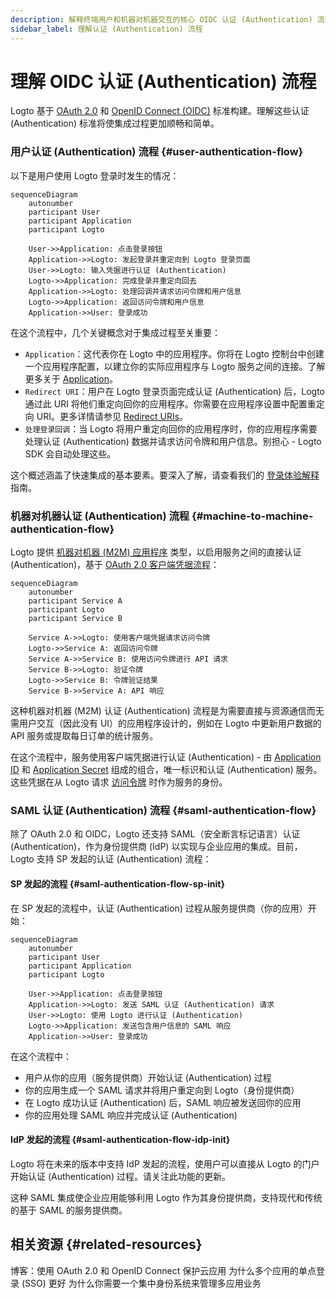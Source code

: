 ```yaml
---
description: 解释终端用户和机器对机器交互的核心 OIDC 认证 (Authentication) 流程，重点介绍令牌交换。
sidebar_label: 理解认证 (Authentication) 流程
---
```


# 理解 OIDC 认证 (Authentication) 流程

Logto 基于 [OAuth 2.0](https://auth.wiki/oauth-2.0) 和 [OpenID Connect (OIDC)](https://auth.wiki/openid-connect) 标准构建。理解这些认证 (Authentication) 标准将使集成过程更加顺畅和简单。

### 用户认证 (Authentication) 流程 \{#user-authentication-flow}

以下是用户使用 Logto 登录时发生的情况：

```mermaid
sequenceDiagram
    autonumber
    participant User
    participant Application
    participant Logto

    User->>Application: 点击登录按钮
    Application->>Logto: 发起登录并重定向到 Logto 登录页面
    User->>Logto: 输入凭据进行认证 (Authentication)
    Logto->>Application: 完成登录并重定向回去
    Application->>Logto: 处理回调并请求访问令牌和用户信息
    Logto->>Application: 返回访问令牌和用户信息
    Application->>User: 登录成功
```

在这个流程中，几个关键概念对于集成过程至关重要：

- `Application`：这代表你在 Logto 中的应用程序。你将在 Logto 控制台中创建一个应用程序配置，以建立你的实际应用程序与 Logto 服务之间的连接。了解更多关于 [Application](/integrate-logto/application-data-structure/#introduction)。
- `Redirect URI`：用户在 Logto 登录页面完成认证 (Authentication) 后，Logto 通过此 URI 将他们重定向回你的应用程序。你需要在应用程序设置中配置重定向 URI。更多详情请参见 [Redirect URIs](/integrate-logto/application-data-structure/#redirect-uris)。
- `处理登录回调`：当 Logto 将用户重定向回你的应用程序时，你的应用程序需要处理认证 (Authentication) 数据并请求访问令牌和用户信息。别担心 - Logto SDK 会自动处理这些。

这个概述涵盖了快速集成的基本要素。要深入了解，请查看我们的 [登录体验解释](/concepts/sign-in-experience/) 指南。

### 机器对机器认证 (Authentication) 流程 \{#machine-to-machine-authentication-flow}

Logto 提供 [机器对机器 (M2M) 应用程序](/quick-starts/m2m) 类型，以启用服务之间的直接认证 (Authentication)，基于 [OAuth 2.0 客户端凭据流程](https://auth.wiki/client-credentials-flow)：

```mermaid
sequenceDiagram
    autonumber
    participant Service A
    participant Logto
    participant Service B

    Service A->>Logto: 使用客户端凭据请求访问令牌
    Logto->>Service A: 返回访问令牌
    Service A->>Service B: 使用访问令牌进行 API 请求
    Service B->>Logto: 验证令牌
    Logto->>Service B: 令牌验证结果
    Service B->>Service A: API 响应
```

这种机器对机器 (M2M) 认证 (Authentication) 流程是为需要直接与资源通信而无需用户交互（因此没有 UI）的应用程序设计的，例如在 Logto 中更新用户数据的 API 服务或提取每日订单的统计服务。

在这个流程中，服务使用客户端凭据进行认证 (Authentication) - 由 [Application ID](/integrate-logto/application-data-structure/#application-id) 和 [Application Secret](/integrate-logto/application-data-structure/#application-secret) 组成的组合，唯一标识和认证 (Authentication) 服务。这些凭据在从 Logto 请求 [访问令牌](https://auth.wiki/access-token) 时作为服务的身份。

### SAML 认证 (Authentication) 流程 \{#saml-authentication-flow}

除了 OAuth 2.0 和 OIDC，Logto 还支持 SAML（安全断言标记语言）认证 (Authentication)，作为身份提供商 (IdP) 以实现与企业应用的集成。目前，Logto 支持 SP 发起的认证 (Authentication) 流程：

#### SP 发起的流程 \{#saml-authentication-flow-sp-init}

在 SP 发起的流程中，认证 (Authentication) 过程从服务提供商（你的应用）开始：

```mermaid
sequenceDiagram
    autonumber
    participant User
    participant Application
    participant Logto

    User->>Application: 点击登录按钮
    Application->>Logto: 发送 SAML 认证 (Authentication) 请求
    User->>Logto: 使用 Logto 进行认证 (Authentication)
    Logto->>Application: 发送包含用户信息的 SAML 响应
    Application->>User: 登录成功
```

在这个流程中：

- 用户从你的应用（服务提供商）开始认证 (Authentication) 过程
- 你的应用生成一个 SAML 请求并将用户重定向到 Logto（身份提供商）
- 在 Logto 成功认证 (Authentication) 后，SAML 响应被发送回你的应用
- 你的应用处理 SAML 响应并完成认证 (Authentication)

#### IdP 发起的流程 \{#saml-authentication-flow-idp-init}

Logto 将在未来的版本中支持 IdP 发起的流程，使用户可以直接从 Logto 的门户开始认证 (Authentication) 过程。请关注此功能的更新。

这种 SAML 集成使企业应用能够利用 Logto 作为其身份提供商，支持现代和传统的基于 SAML 的服务提供商。

## 相关资源 \{#related-resources}

<Url href="https://blog.logto.io/secure-cloud-apps-with-oauth-and-openid-connect">
  博客：使用 OAuth 2.0 和 OpenID Connect 保护云应用
</Url>

<Url href="https://blog.logto.io/sso-is-better">
  为什么多个应用的单点登录 (SSO) 更好
</Url>

<Url href="https://blog.logto.io/centralized-identity-system">
  为什么你需要一个集中身份系统来管理多应用业务
</Url>

